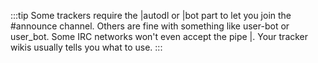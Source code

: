 :::tip
Some trackers require the |autodl or |bot part to let you join the #announce channel. Others are fine with something like user-bot or user_bot. Some IRC networks won't even accept the pipe |. Your tracker wikis usually tells you what to use.
:::